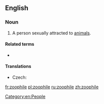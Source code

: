 ==English==

===Noun===
{{en-noun}}

# A person sexually attracted to [[animal]]s.

====Related terms====
* {{l|en|zoophilia}}

====Translations====
{{trans-top|person sexually attracted to animals}}
* Czech: {{t+|cs|zoofil|m}}
{{trans-mid}}
{{trans-bottom}}

[[Category:en:People]]

[[fr:zoophile]]
[[pl:zoophile]]
[[ru:zoophile]]
[[zh:zoophile]]